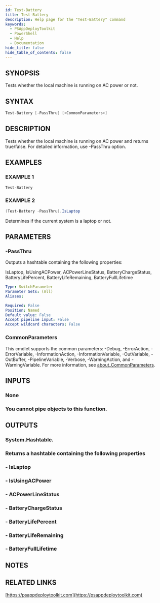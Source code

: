 ```yaml
---
id: Test-Battery
title: Test-Battery
description: Help page for the "Test-Battery" command
keywords:
  - PSAppDeployToolkit
  - PowerShell
  - Help
  - Documentation
hide_title: false
hide_table_of_contents: false
---
```


## SYNOPSIS

Tests whether the local machine is running on AC power or not.

## SYNTAX

```powershell
Test-Battery [-PassThru] [<CommonParameters>]
```

## DESCRIPTION

Tests whether the local machine is running on AC power and returns true/false.
For detailed information, use -PassThru option.

## EXAMPLES

### EXAMPLE 1

```powershell
Test-Battery
```

### EXAMPLE 2

```powershell
(Test-Battery -PassThru).IsLaptop
```

Determines if the current system is a laptop or not.

## PARAMETERS

### -PassThru

Outputs a hashtable containing the following properties:

IsLaptop, IsUsingACPower, ACPowerLineStatus, BatteryChargeStatus, BatteryLifePercent, BatteryLifeRemaining, BatteryFullLifetime

```yaml
Type: SwitchParameter
Parameter Sets: (All)
Aliases:

Required: False
Position: Named
Default value: False
Accept pipeline input: False
Accept wildcard characters: False
```

### CommonParameters

This cmdlet supports the common parameters: -Debug, -ErrorAction, -ErrorVariable, -InformationAction, -InformationVariable, -OutVariable, -OutBuffer, -PipelineVariable, -Verbose, -WarningAction, and -WarningVariable. For more information, see [about_CommonParameters](http://go.microsoft.com/fwlink/?LinkID=113216).

## INPUTS

### None

### You cannot pipe objects to this function.

## OUTPUTS

### System.Hashtable.

### Returns a hashtable containing the following properties

### - IsLaptop

### - IsUsingACPower

### - ACPowerLineStatus

### - BatteryChargeStatus

### - BatteryLifePercent

### - BatteryLifeRemaining

### - BatteryFullLifetime

## NOTES

## RELATED LINKS

[https://psappdeploytoolkit.com](https://psappdeploytoolkit.com)

